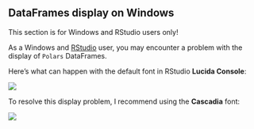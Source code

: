 ## DataFrames display on Windows

::: {callout-note}
This section is for Windows and RStudio users only!
:::

As a Windows and [RStudio](https://posit.co/download/rstudio-desktop/) user, you may encounter a problem with the display of `Polars` DataFrames.

Here's what can happen with the default font in RStudio **Lucida Console**:

![](content/images/polars_lucida_console.png){fig-alt="Displaying the mtcars DataFrame with Lucida Console font." fig-align="center"}

To resolve this display problem, I recommend using the **Cascadia** font:

![](content/images/polars_cascadia.png){fig-alt="Displaying the mtcars DataFrame with Cascadia font." fig-align="center"}
